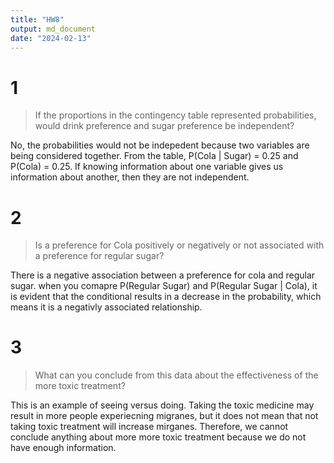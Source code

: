 ```yaml
---
title: "HW8"
output: md_document
date: "2024-02-13"
---
```


# 1
> If the proportions in the contingency table represented probabilities, would drink preference and sugar preference be independent?

 No, the probabilities would not be indepedent because two variables are being considered together. From the table, P(Cola | Sugar) = 0.25 and P(Cola) = 0.25. If knowing information about one variable gives us information about another, then they are not independent. 

# 2 
> Is a preference for Cola positively or negatively or not associated with a preference for regular sugar?

There is a negative association between a preference for cola and regular sugar. when you comapre P(Regular Sugar) and P(Regular Sugar | Cola), it is evident that the conditional results in a decrease in the probability, which means it is a negativly associated relationship. 

# 3
>What can you conclude from this data about the effectiveness of the more toxic treatment?

This is an example of seeing versus doing. Taking the toxic medicine may result in more people experiecning migranes, but it does not mean that not taking toxic treatment will increase  mirganes. Therefore, we cannot conclude anything about more more toxic treatment because we do not have enough information. 




